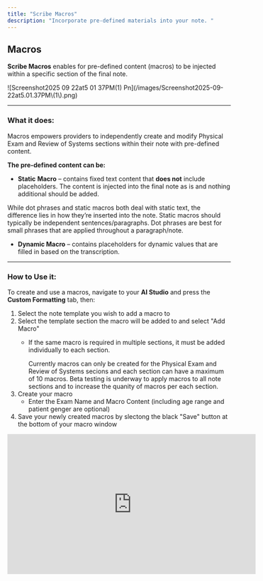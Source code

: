 ```yaml
---
title: "Scribe Macros"
description: "Incorporate pre-defined materials into your note. "
---
```


## Macros

**Scribe Macros** enables for pre-defined content (macros) to be injected within a specific section of the final note.

<Frame>
  ![Screenshot2025 09 22at5 01 37PM(1) Pn](/images/Screenshot2025-09-22at5.01.37PM\(1\).png)
</Frame>

---

### What it does:

Macros empowers providers to independently create and modify Physical Exam and Review of Systems sections within their note with pre-defined content.

**The pre-defined content can be:**

- **Static** **Macro** – contains fixed text content that **does not** include placeholders. The content is injected into the final note as is and nothing additional should be added.

<Note>
  While dot phrases and static macros both deal with static text, the difference lies in how they’re inserted into the note. Static macros should typically be independent sentences/paragraphs. Dot phrases are best for small phrases that are applied throughout a paragraph/note.
</Note>

- **Dynamic Macro** – contains placeholders for dynamic values that are filled in based on the transcription.

---

### How to Use it:

To create and use a macros, navigate to your **AI Studio** and press the **Custom Formatting** tab, then:

1. Select the note template you wish to add a macro to
2. Select the template section the macro will be added to and select "Add Macro"
   - If the same macro is required in multiple sections, it must be added individually to each section.

     <Note>
       Currently macros can only be created for the Physical Exam and Review of Systems secions and each section can have a maximum of 10 macros. Beta testing is underway to apply macros to all note sections and to increase the quanity of macros per each section.
     </Note>
3. Create your macro
   - Enter the Exam Name and Macro Content (including age range and patient genger are optional)
4. Save your newly created macros by slectong the black "Save" button at the bottom of your macro window

<Frame>
  <iframe width="560" height="315" src="https://www.youtube.com/embed/rA7QtRLZWUY?si=CKe0-29OQ91Xk_Xq" title="YouTube video player" frameborder="0" allow="accelerometer; autoplay; clipboard-write; encrypted-media; gyroscope; picture-in-picture; web-share" referrerpolicy="strict-origin-when-cross-origin" allowfullscreen />
</Frame>

---

### Benefits

- 
- Reduce time spent editing and including
- 
- Saves time on repetitive documentation
- 
- Improve patient personalization of physical evaluation data